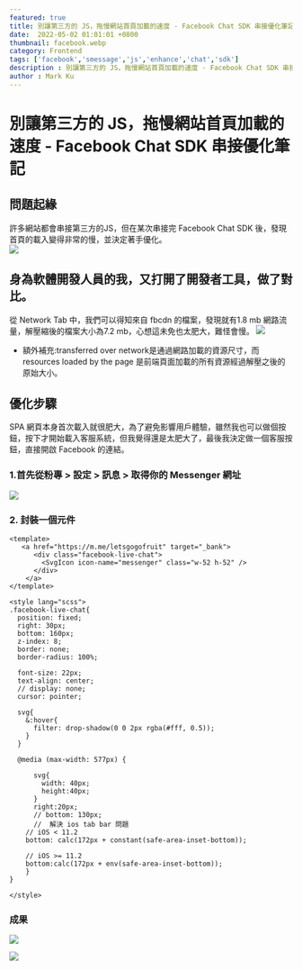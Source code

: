 ```yaml
---
featured: true
title: 別讓第三方的 JS，拖慢網站首頁加載的速度 - Facebook Chat SDK 串接優化筆記
date:  2022-05-02 01:01:01 +0800
thumbnail: facebook.webp
category: Frontend
tags: ['facebook','smessage','js','enhance','chat','sdk']
description : 別讓第三方的 JS，拖慢網站首頁加載的速度 - Facebook Chat SDK 串接優化筆記
author : Mark Ku
---
```

# 別讓第三方的 JS，拖慢網站首頁加載的速度 - Facebook Chat SDK 串接優化筆記

## 問題起緣
許多網站都會串接第三方的JS，但在某次串接完 Facebook Chat SDK 後，發現首頁的載入變得非常的慢，並決定著手優化。  
![](https://i.imgur.com/kKwQycR.png)  

## 身為軟體開發人員的我，又打開了開發者工具，做了對比。
從 Network Tab 中，我們可以得知來自 fbcdn 的檔案，發現就有1.8 mb 網路流量，解壓縮後的檔案大小為7.2 mb，心想這未免也太肥大，難怪會慢。
![](https://i.imgur.com/8lvdlTg.png)

* 額外補充:transferred over network是通過網路加載的資源尺寸，而resources loaded by the page 是前端頁面加載的所有資源經過解壓之後的原始大小。

## 優化步驟
SPA 網頁本身首次載入就很肥大，為了避免影響用戶體驗，雖然我也可以做個按鈕，按下才開始載入客服系統，但我覺得還是太肥大了，最後我決定做一個客服按鈕，直接開啟 Facebook 的連結。

### 1.首先從粉專 > 設定 > 訊息 > 取得你的 Messenger 網址

![](https://i.imgur.com/abuia8H.png)

### 2. 封裝一個元件

```
<template>
   <a href="https://m.me/letsgogofruit" target="_bank">
      <div class="facebook-live-chat">
        <SvgIcon icon-name="messenger" class="w-52 h-52" />
      </div>
    </a>
</template>

<style lang="scss">
.facebook-live-chat{
  position: fixed;
  right: 30px;
  bottom: 160px;
  z-index: 8;
  border: none;
  border-radius: 100%;  
  
  font-size: 22px;
  text-align: center;
  // display: none;  
  cursor: pointer;

  svg{
    &:hover{
      filter: drop-shadow(0 0 2px rgba(#fff, 0.5));
    }
  }

  @media (max-width: 577px) {
    
      svg{
        width: 40px;
        height:40px;
      }  
      right:20px;  
      // bottom: 130px;
      //  解決 ios tab bar 問題
    // iOS < 11.2
    bottom: calc(172px + constant(safe-area-inset-bottom));

    // iOS >= 11.2
    bottom:calc(172px + env(safe-area-inset-bottom));
    }  
}

</style>
```

### 成果
![](https://i.imgur.com/4hDB5SR.png)

![](https://i.imgur.com/C6yr0yz.png)